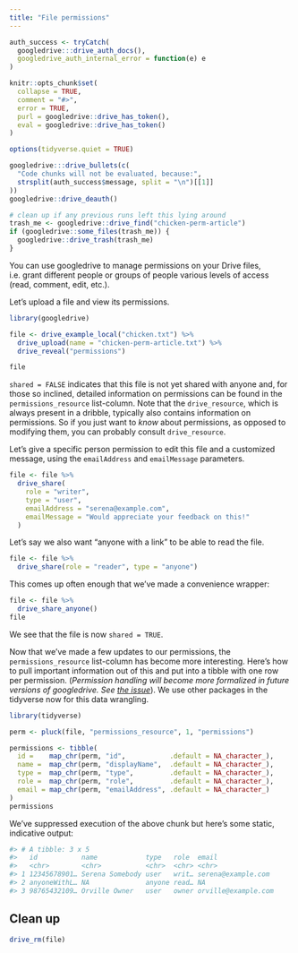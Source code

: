 ```yaml
---
title: "File permissions"
---
```


```r
auth_success <- tryCatch(
  googledrive:::drive_auth_docs(),
  googledrive_auth_internal_error = function(e) e
)

knitr::opts_chunk$set(
  collapse = TRUE,
  comment = "#>",
  error = TRUE,
  purl = googledrive::drive_has_token(),
  eval = googledrive::drive_has_token()
)

options(tidyverse.quiet = TRUE)
```

```r
googledrive:::drive_bullets(c(
  "Code chunks will not be evaluated, because:",
  strsplit(auth_success$message, split = "\n")[[1]]
))
googledrive::drive_deauth()
```

```r
# clean up if any previous runs left this lying around
trash_me <- googledrive::drive_find("chicken-perm-article")
if (googledrive::some_files(trash_me)) {
  googledrive::drive_trash(trash_me)
}
```

You can use googledrive to manage permissions on your Drive files, i.e. grant different people or groups of people various levels of access (read, comment, edit, etc.).

Let's upload a file and view its permissions.

```r
library(googledrive)

file <- drive_example_local("chicken.txt") %>%
  drive_upload(name = "chicken-perm-article.txt") %>% 
  drive_reveal("permissions")

file
```

`shared = FALSE` indicates that this file is not yet shared with anyone and, for those so inclined, detailed information on permissions can be found in the `permissions_resource` list-column. Note that the `drive_resource`, which is always present in a dribble, typically also contains information on permissions. So if you just want to *know* about permissions, as opposed to modifying them, you can probably consult `drive_resource`.

Let's give a specific person permission to edit this file and a customized message, using the `emailAddress` and `emailMessage` parameters.

```r
file <- file %>%
  drive_share(
    role = "writer",
    type = "user",
    emailAddress = "serena@example.com",
    emailMessage = "Would appreciate your feedback on this!"
  )
```

Let's say we also want "anyone with a link" to be able to read the file.

```r
file <- file %>%
  drive_share(role = "reader", type = "anyone")
```

This comes up often enough that we've made a convenience wrapper:

```r
file <- file %>%
  drive_share_anyone()
file
```

We see that the file is now `shared = TRUE`.

Now that we've made a few updates to our permissions, the `permissions_resource` list-column has become more interesting. Here's how to pull important information out of this and put into a tibble with one row per permission. (*Permission handling will become more formalized in future versions of googledrive. See [the issue](https://github.com/tidyverse/googledrive/issues/180)*). We use other packages in the tidyverse now for this data wrangling.

```r
library(tidyverse)

perm <- pluck(file, "permissions_resource", 1, "permissions")

permissions <- tibble(
  id =    map_chr(perm, "id",           .default = NA_character_),
  name =  map_chr(perm, "displayName",  .default = NA_character_),
  type =  map_chr(perm, "type",         .default = NA_character_),
  role =  map_chr(perm, "role",         .default = NA_character_),
  email = map_chr(perm, "emailAddress", .default = NA_character_)
)
permissions
```

We've suppressed execution of the above chunk but here's some static, indicative output:

```r
#> # A tibble: 3 x 5
#>   id           name            type   role  email                      
#>   <chr>        <chr>           <chr>  <chr> <chr>                      
#> 1 12345678901… Serena Somebody user   writ… serena@example.com          
#> 2 anyoneWithL… NA              anyone read… NA                         
#> 3 98765432109… Orville Owner   user   owner orville@example.com
```

## Clean up

```r
drive_rm(file)
```
